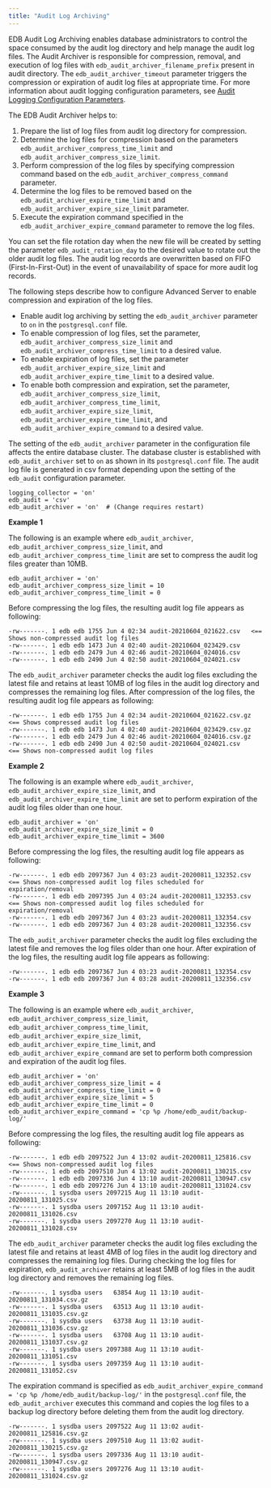 ```yaml
---
title: "Audit Log Archiving"
---
```


<div id="audit_log_archiving" class="registered_link"></div>

EDB Audit Log Archiving enables database administrators to control the space consumed by the audit log directory and help manage the audit log files. 
The Audit Archiver is responsible for compression, removal, and execution of log files with `edb_audit_archiver_filename_prefix` present in audit directory. The `edb_audit_archiver_timeout` parameter triggers the compression or expiration of audit log files at appropriate time. For more information about audit logging configuration parameters, see [Audit Logging Configuration Parameters](01_audit_logging_configuration_parameters).

The EDB Audit Archiver helps to:

1. Prepare the list of log files from audit log directory for compression.
2. Determine the log files for compression based on the parameters `edb_audit_archiver_compress_time_limit` and `edb_audit_archiver_compress_size_limit`. 
3. Perform compression of the log files by specifying compression command based on the `edb_audit_archiver_compress_command` parameter.
4. Determine the log files to be removed based on the `edb_audit_archiver_expire_time_limit` and `edb_audit_archiver_expire_size_limit` parameter. 
5. Execute the expiration command specified in the `edb_audit_archiver_expire_command` parameter to remove the log files.

You can set the file rotation day when the new file will be created by setting the parameter `edb_audit_rotation_day` to the desired value to rotate out the older audit log files. The audit log records are overwritten based on FIFO (First-In-First-Out) in the event of unavailability of space for more audit log records.

The following steps describe how to configure Advanced Server to enable compression and expiration of the log files.

-  Enable audit log archiving by setting the `edb_audit_archiver` parameter to `on` in the `postgresql.conf` file.
-  To enable compression of log files, set the parameter, `edb_audit_archiver_compress_size_limit` and `edb_audit_archiver_compress_time_limit` to a desired value.
-  To enable expiration of log files, set the parameter `edb_audit_archiver_expire_size_limit` and `edb_audit_archiver_expire_time_limit` to a desired value. 
-  To enable both compression and expiration, set the parameter, `edb_audit_archiver_compress_size_limit`, `edb_audit_archiver_compress_time_limit`, `edb_audit_archiver_expire_size_limit`, `edb_audit_archiver_expire_time_limit`, and `edb_audit_archiver_expire_command` to a desired value.

The setting of the `edb_audit_archiver` parameter in the configuration file affects the entire database cluster. The database cluster is established with `edb_audit_archiver` set to `on` as shown in its `postgresql.conf` file. The audit log file is generated in csv format depending upon the setting of the `edb_audit` configuration parameter.

```text
logging_collector = 'on'
edb_audit = 'csv'
edb_audit_archiver = 'on'  # (Change requires restart)
```

**Example 1**

The following is an example where `edb_audit_archiver`, `edb_audit_archiver_compress_size_limit`, and `edb_audit_archiver_compress_time_limit` are set to compress the audit log files greater than 10MB.

```text
edb_audit_archiver = 'on'
edb_audit_archiver_compress_size_limit = 10
edb_audit_archiver_compress_time_limit = 0
```

Before compressing the log files, the resulting audit log file appears as following:

```text
-rw-------. 1 edb edb 1755 Jun 4 02:34 audit-20210604_021622.csv   <== Shows non-compressed audit log files 
-rw-------. 1 edb edb 1473 Jun 4 02:40 audit-20210604_023429.csv
-rw-------. 1 edb edb 2479 Jun 4 02:46 audit-20210604_024016.csv
-rw-------. 1 edb edb 2490 Jun 4 02:50 audit-20210604_024021.csv
```

The `edb_audit_archiver` parameter checks the audit log files excluding the latest file and retains at least 10MB of log files in the audit log directory and compresses the remaining log files. After compression of the log files, the resulting audit log file appears as following:

```text
-rw-------. 1 edb edb 1755 Jun 4 02:34 audit-20210604_021622.csv.gz   <== Shows compressed audit log files 
-rw-------. 1 edb edb 1473 Jun 4 02:40 audit-20210604_023429.csv.gz
-rw-------. 1 edb edb 2479 Jun 4 02:46 audit-20210604_024016.csv.gz
-rw-------. 1 edb edb 2490 Jun 4 02:50 audit-20210604_024021.csv      <== Shows non-compressed audit log files 
```

**Example 2**

The following is an example where `edb_audit_archiver`, `edb_audit_archiver_expire_size_limit`, and `edb_audit_archiver_expire_time_limit` are set to perform expiration of the audit log files older than one hour.

```text
edb_audit_archiver = 'on'
edb_audit_archiver_expire_size_limit = 0
edb_audit_archiver_expire_time_limit = 3600
```

Before compressing the log files, the resulting audit log file appears as following:

```text
-rw-------. 1 edb edb 2097367 Jun 4 03:23 audit-20200811_132352.csv   <== Shows non-compressed audit log files scheduled for expiration/removal
-rw-------. 1 edb edb 2097395 Jun 4 03:24 audit-20200811_132353.csv   <== Shows non-compressed audit log files scheduled for expiration/removal
-rw-------. 1 edb edb 2097367 Jun 4 03:23 audit-20200811_132354.csv
-rw-------. 1 edb edb 2097367 Jun 4 03:28 audit-20200811_132356.csv
```

The `edb_audit_archiver` parameter checks the audit log files excluding the latest file and removes the log files older than one hour. After expiration of the log files, the resulting audit log file appears as following:

```text
-rw-------. 1 edb edb 2097367 Jun 4 03:23 audit-20200811_132354.csv
-rw-------. 1 edb edb 2097367 Jun 4 03:28 audit-20200811_132356.csv
```

**Example 3**

The following is an example where `edb_audit_archiver`, `edb_audit_archiver_compress_size_limit`, `edb_audit_archiver_compress_time_limit`, `edb_audit_archiver_expire_size_limit`, `edb_audit_archiver_expire_time_limit`, and `edb_audit_archiver_expire_command` are set to perform both compression and expiration of the audit log files.

```text
edb_audit_archiver = 'on'
edb_audit_archiver_compress_size_limit = 4
edb_audit_archiver_compress_time_limit = 0
edb_audit_archiver_expire_size_limit = 5
edb_audit_archiver_expire_time_limit = 0
edb_audit_archiver_expire_command = 'cp %p /home/edb_audit/backup-log/'
```

Before compressing the log files, the resulting audit log file appears as following:

```text
-rw-------. 1 edb edb 2097522 Jun 4 13:02 audit-20200811_125816.csv   <== Shows non-compressed audit log files
-rw-------. 1 edb edb 2097510 Jun 4 13:02 audit-20200811_130215.csv
-rw-------. 1 edb edb 2097336 Jun 4 13:10 audit-20200811_130947.csv
-rw-------. 1 edb edb 2097276 Jun 4 13:10 audit-20200811_131024.csv
-rw-------. 1 sysdba users 2097215 Aug 11 13:10 audit-20200811_131025.csv
-rw-------. 1 sysdba users 2097152 Aug 11 13:10 audit-20200811_131026.csv
-rw-------. 1 sysdba users 2097270 Aug 11 13:10 audit-20200811_131028.csv
```

The `edb_audit_archiver` parameter checks the audit log files excluding the latest file and retains at least 4MB of log files in the audit log directory and compresses the remaining log files. During checking the log files for expiration, `edb_audit_archiver` retains at least 5MB of log files in the audit log directory and removes the remaining log files.

```text
-rw-------. 1 sysdba users   63854 Aug 11 13:10 audit-20200811_131034.csv.gz
-rw-------. 1 sysdba users   63513 Aug 11 13:10 audit-20200811_131035.csv.gz
-rw-------. 1 sysdba users   63738 Aug 11 13:10 audit-20200811_131036.csv.gz
-rw-------. 1 sysdba users   63708 Aug 11 13:10 audit-20200811_131037.csv.gz
-rw-------. 1 sysdba users 2097388 Aug 11 13:10 audit-20200811_131051.csv
-rw-------. 1 sysdba users 2097359 Aug 11 13:10 audit-20200811_131052.csv
```

The expiration command is specified as `edb_audit_archiver_expire_command = 'cp %p /home/edb_audit/backup-log/'` in the `postgresql.conf` file, the `edb_audit_archiver` executes this command and copies the log files to a backup log directory before deleting them from the audit log directory.

```text
-rw-------. 1 sysdba users 2097522 Aug 11 13:02 audit-20200811_125816.csv.gz
-rw-------. 1 sysdba users 2097510 Aug 11 13:02 audit-20200811_130215.csv.gz
-rw-------. 1 sysdba users 2097336 Aug 11 13:10 audit-20200811_130947.csv.gz
-rw-------. 1 sysdba users 2097276 Aug 11 13:10 audit-20200811_131024.csv.gz
```
